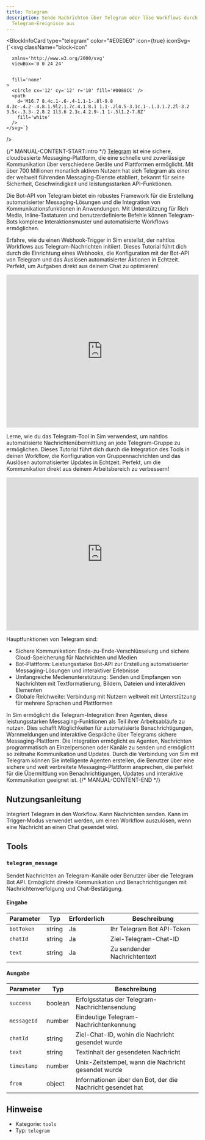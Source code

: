 ```yaml
---
title: Telegram
description: Sende Nachrichten über Telegram oder löse Workflows durch
  Telegram-Ereignisse aus
---
```



<BlockInfoCard 
  type="telegram"
  color="#E0E0E0"
  icon={true}
  iconSvg={`<svg className="block-icon"
      
      xmlns='http://www.w3.org/2000/svg'
      viewBox='0 0 24 24'
      
      
      fill='none'
    >
      <circle cx='12' cy='12' r='10' fill='#0088CC' />
      <path
        d='M16.7 8.4c.1-.6-.4-1.1-1-.8l-9.8 4.3c-.4.2-.4.8.1.9l2.1.7c.4.1.8.1 1.1-.2l4.5-3.1c.1-.1.3.1.2.2l-3.2 3.5c-.3.3-.2.8.2 1l3.6 2.3c.4.2.9-.1 1-.5l1.2-7.8Z'
        fill='white'
      />
    </svg>`}
/>

{/* MANUAL-CONTENT-START:intro */}
[Telegram](https://telegram.org) ist eine sichere, cloudbasierte Messaging-Plattform, die eine schnelle und zuverlässige Kommunikation über verschiedene Geräte und Plattformen ermöglicht. Mit über 700 Millionen monatlich aktiven Nutzern hat sich Telegram als einer der weltweit führenden Messaging-Dienste etabliert, bekannt für seine Sicherheit, Geschwindigkeit und leistungsstarken API-Funktionen.

Die Bot-API von Telegram bietet ein robustes Framework für die Erstellung automatisierter Messaging-Lösungen und die Integration von Kommunikationsfunktionen in Anwendungen. Mit Unterstützung für Rich Media, Inline-Tastaturen und benutzerdefinierte Befehle können Telegram-Bots komplexe Interaktionsmuster und automatisierte Workflows ermöglichen.

Erfahre, wie du einen Webhook-Trigger in Sim erstellst, der nahtlos Workflows aus Telegram-Nachrichten initiiert. Dieses Tutorial führt dich durch die Einrichtung eines Webhooks, die Konfiguration mit der Bot-API von Telegram und das Auslösen automatisierter Aktionen in Echtzeit. Perfekt, um Aufgaben direkt aus deinem Chat zu optimieren!

<iframe
  width="100%"
  height="400"
  src="https://www.youtube.com/embed/9oKcJtQ0_IM"
  title="Verwende Telegram mit Sim"
  frameBorder="0"
  allow="accelerometer; autoplay; clipboard-write; encrypted-media; gyroscope; picture-in-picture"
  allowFullScreen
></iframe>

Lerne, wie du das Telegram-Tool in Sim verwendest, um nahtlos automatisierte Nachrichtenübermittlung an jede Telegram-Gruppe zu ermöglichen. Dieses Tutorial führt dich durch die Integration des Tools in deinen Workflow, die Konfiguration von Gruppennachrichten und das Auslösen automatisierter Updates in Echtzeit. Perfekt, um die Kommunikation direkt aus deinem Arbeitsbereich zu verbessern!

<iframe
  width="100%"
  height="400"
  src="https://www.youtube.com/embed/AG55LpUreGI"
  title="Verwende Telegram mit Sim"
  frameBorder="0"
  allow="accelerometer; autoplay; clipboard-write; encrypted-media; gyroscope; picture-in-picture"
  allowFullScreen
></iframe>

Hauptfunktionen von Telegram sind:

- Sichere Kommunikation: Ende-zu-Ende-Verschlüsselung und sichere Cloud-Speicherung für Nachrichten und Medien
- Bot-Plattform: Leistungsstarke Bot-API zur Erstellung automatisierter Messaging-Lösungen und interaktiver Erlebnisse
- Umfangreiche Medienunterstützung: Senden und Empfangen von Nachrichten mit Textformatierung, Bildern, Dateien und interaktiven Elementen
- Globale Reichweite: Verbindung mit Nutzern weltweit mit Unterstützung für mehrere Sprachen und Plattformen

In Sim ermöglicht die Telegram-Integration Ihren Agenten, diese leistungsstarken Messaging-Funktionen als Teil ihrer Arbeitsabläufe zu nutzen. Dies schafft Möglichkeiten für automatisierte Benachrichtigungen, Warnmeldungen und interaktive Gespräche über Telegrams sichere Messaging-Plattform. Die Integration ermöglicht es Agenten, Nachrichten programmatisch an Einzelpersonen oder Kanäle zu senden und ermöglicht so zeitnahe Kommunikation und Updates. Durch die Verbindung von Sim mit Telegram können Sie intelligente Agenten erstellen, die Benutzer über eine sichere und weit verbreitete Messaging-Plattform ansprechen, die perfekt für die Übermittlung von Benachrichtigungen, Updates und interaktive Kommunikation geeignet ist.
{/* MANUAL-CONTENT-END */}

## Nutzungsanleitung

Integriert Telegram in den Workflow. Kann Nachrichten senden. Kann im Trigger-Modus verwendet werden, um einen Workflow auszulösen, wenn eine Nachricht an einen Chat gesendet wird.

## Tools

### `telegram_message`

Sendet Nachrichten an Telegram-Kanäle oder Benutzer über die Telegram Bot API. Ermöglicht direkte Kommunikation und Benachrichtigungen mit Nachrichtenverfolgung und Chat-Bestätigung.

#### Eingabe

| Parameter | Typ | Erforderlich | Beschreibung |
| --------- | ---- | -------- | ----------- |
| `botToken` | string | Ja | Ihr Telegram Bot API-Token |
| `chatId` | string | Ja | Ziel-Telegram-Chat-ID |
| `text` | string | Ja | Zu sendender Nachrichtentext |

#### Ausgabe

| Parameter | Typ | Beschreibung |
| --------- | ---- | ----------- |
| `success` | boolean | Erfolgsstatus der Telegram-Nachrichtensendung |
| `messageId` | number | Eindeutige Telegram-Nachrichtenkennung |
| `chatId` | string | Ziel-Chat-ID, wohin die Nachricht gesendet wurde |
| `text` | string | Textinhalt der gesendeten Nachricht |
| `timestamp` | number | Unix-Zeitstempel, wann die Nachricht gesendet wurde |
| `from` | object | Informationen über den Bot, der die Nachricht gesendet hat |

## Hinweise

- Kategorie: `tools`
- Typ: `telegram`
